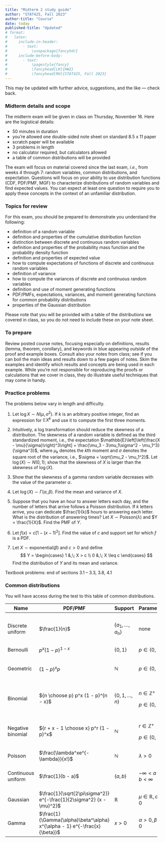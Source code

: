 ```yaml
---
title: "Midterm 2 study guide"
author: "STAT425, Fall 2023"
author-title: "Course"
date: today
published-title: "Updated"
# format: 
#   latex:
#     include-in-header: 
#       - text: 
#           \usepackage{fancyhdr}
#     include-before-body:
#       - text:
#           \pagestyle{fancy}
#           \fancyhead[LH]{HW2}
#           \fancyhead[RH]{STAT425, Fall 2023}
---
```


This may be updated with further advice, suggestions, and the like --- check back.

### Midterm details and scope

The midterm exam will be given in class on Thursday, November 16. Here are the logistical details:

-   50 minutes in duration
-   you're allowed one double-sided note sheet on standard 8.5 x 11 paper
-   scratch paper will be available
-   3 problems in length
-   no calculator required, but calculators allowed
-   a table of common distributions will be provided

The exam will focus on material covered since the last exam, *i.e.*, from weeks 4 through 7: random variables, common distributions, and expectation. Questions will focus on your ability to use distribution functions (CDF, PDF/PMF, MGF) to characterize distributions of random variables and find expected values. You can expect at least one question to require you to apply these concepts in the context of an unfamiliar distribution.

### Topics for review

For this exam, you should be prepared to demonstrate you understand the following:

-   definition of a random variable
-   definition and properties of the cumulative distribution function
-   distinction between discrete and continuous random variables
-   definition and properties of the probability mass function and the probability density function
-   definition and properties of expected value
-   how to compute expectations of functions of discrete and continuous random variables
-   definition of variance
-   how to compute the variances of discrete and continuous random variables
-   definition and use of moment generating functions
-   PDF/PMFs, expectations, variances, and moment generating functions for common probability distributions
-   properties of the Gaussian distribution

Please note that you will be provided with a table of the distributions we covered in class, so you do not need to include these on your note sheet.

### To prepare

Review posted course notes, focusing especially on definitions, results (lemma, theorem, corollary), and keywords in blue appearing *outside* of the proof and example boxes. Consult also your notes from class; see if you can boil the main ideas and results down to a few pages of notes. Skim the examples and identify which results and concepts are being used in each example. While you're not responsible for reproducing the proofs or calculations that we cover in class, they do illustrate useful techniques that may come in handy.

### Practice problems

The problems below vary in length and difficulty.

1.  Let $\log X \sim N(\mu, \sigma^2)$. If $k$ is an arbitrary positive integer, find an expression for $\mathbb{E}X^k$ and use it to compute the first three moments.

2.  Intuitively, a log transformation should reduce the skewness of a distribution. The skewness of a random variable is defined as the third standardized moment, i.e., the expectation $\mathbb{E}\left[\left(\frac{X - \mu}{\sigma}\right)^3\right] = \frac{\mu_3 - 3\mu_1\sigma^2 - \mu_1^3}{\sigma^3}$, where $\mu_k$ denotes the $k$th moment and $\sigma$ denotes the square root of the variance, i.e., $\sigma = \sqrt{\mu_2 - \mu_1^2}$. Let $\log(X) \sim N(0, 1)$; show that the skewness of $X$ is larger than the skewness of $\log(X)$.

3.  Show that the skewness of a gamma random variable decreases with the value of the parameter $\alpha$.

4.  Let $\log(X) \sim \Gamma(\alpha, \beta)$. Find the mean and variance of $X$.

5.  Suppose that you have an hour to answer letters each day, and the number of letters that arrive follows a Poisson distribution. If $k$ letters arrive, you can dedicate $\frac{1}{k}$ hours to answering each letter. What is the distribution of answering times? Let $X \sim \text{Poisson}(\lambda)$ and $Y = \frac{1}{X}$. Find the PMF of $Y$.

6.  Let $f(x) = c\left[1 - (x - 1)^2\right]$. Find the value of $c$ and support set for which $f$ is a PDF.

7.  Let $X \sim \text{exponential}(\beta)$ and $c > 0$ and define $$
    Y = \begin{cases}
      1 &,\; X > c \\
      0 &,\; X \leq c
    \end{cases}
    $$ Find the distribution of $Y$ and its mean and variance.
    
Textbook problems: end of sections 3.1 -- 3.3, 3.8, 4.1

### Common distributions

You will have access during the test to this table of common distributions.

+--------------------+----------------------------------------------------------------------------+-----------------------+----------------------------------+----------------------+-----------------------------------------------+-----------------------------------------------------------------------------------------+
| Name               | PDF/PMF                                                                    | Support               | Parameters                       | Mean                 | Variance                                      | MGF                                                                                     |
+====================+============================================================================+=======================+==================================+======================+===============================================+=========================================================================================+
| Discrete uniform   | $\frac{1}{n}$                                                              | $\{a_1, \dots, a_n\}$ | none                             | $\bar{a}$            | $\frac{1}{n}\sum_{i = 1}^n (a_i - \bar{a})^2$ | $\frac{1}{n}\sum_{i = 1}^n e^{ta_i}$                                                    |
+--------------------+----------------------------------------------------------------------------+-----------------------+----------------------------------+----------------------+-----------------------------------------------+-----------------------------------------------------------------------------------------+
| Bernoulli          | $p^x (1 - p)^{1 - x}$                                                      | $\{0, 1\}$            | $p \in (0, 1)$                   | $p$                  | $p(1 - p)$                                    | $1 - p + pe^t$                                                                          |
+--------------------+----------------------------------------------------------------------------+-----------------------+----------------------------------+----------------------+-----------------------------------------------+-----------------------------------------------------------------------------------------+
| Geometric          | $(1 - p)^x p$                                                              | $\mathbb{N}$          | $p \in (0, 1)$                   | $\frac{1 - p}{p}$    | $\frac{1 - p}{p^2}$                           | $\frac{p}{1 - (1 - p)e^t}$                                                              |
|                    |                                                                            |                       |                                  |                      |                                               |                                                                                         |
|                    |                                                                            |                       |                                  |                      |                                               | $t < -\log(1 - p)$                                                                      |
+--------------------+----------------------------------------------------------------------------+-----------------------+----------------------------------+----------------------+-----------------------------------------------+-----------------------------------------------------------------------------------------+
| Binomial           | ${n \choose p} p^x (1 - p)^{n - x}$                                        | $\{0, 1, \dots, n\}$  | $n \in \mathbb{Z}^+$             | $np$                 | $np(1 - p)$                                   | $\left(1 - p + pe^t\right)^n$                                                           |
|                    |                                                                            |                       |                                  |                      |                                               |                                                                                         |
|                    |                                                                            |                       | $p \in (0, 1)$                   |                      |                                               |                                                                                         |
+--------------------+----------------------------------------------------------------------------+-----------------------+----------------------------------+----------------------+-----------------------------------------------+-----------------------------------------------------------------------------------------+
| Negative binomial  | ${r + x - 1 \choose x} p^r (1 - p)^x$                                      | $\mathbb{N}$          | $r \in \mathbb{Z}^+$             | $\frac{r(1 - p)}{p}$ | $\frac{r(1 - p)}{p^2}$                        | $\left(\frac{p}{1 - (1 - p)e^t}\right)^r$                                               |
|                    |                                                                            |                       |                                  |                      |                                               |                                                                                         |
|                    |                                                                            |                       | $p \in (0, 1)$                   |                      |                                               | $t < -\log(1 - p)$                                                                      |
+--------------------+----------------------------------------------------------------------------+-----------------------+----------------------------------+----------------------+-----------------------------------------------+-----------------------------------------------------------------------------------------+
| Poisson            | $\frac{\lambda^xe^{-\lambda}}{x!}$                                         | $\mathbb{N}$          | $\lambda > 0$                    | $\lambda$            | $\lambda$                                     | $\exp\left\{-\lambda(1 - e^t)\right\}$                                                  |
+--------------------+----------------------------------------------------------------------------+-----------------------+----------------------------------+----------------------+-----------------------------------------------+-----------------------------------------------------------------------------------------+
| Continuous uniform | $\frac{1}{b - a}$                                                          | $(a, b)$              | $-\infty < a < b < \infty$       | $\frac{b + a}{2}$    | $\frac{(b - a)^2}{12}$                        | $\begin{cases}\frac{e^{ta} - e^{tb}}{t(b - a)} &,\;t\neq 0 \\ 1 &,\; t = 0 \end{cases}$ |
+--------------------+----------------------------------------------------------------------------+-----------------------+----------------------------------+----------------------+-----------------------------------------------+-----------------------------------------------------------------------------------------+
| Gaussian           | $\frac{1}{\sqrt{2\pi\sigma^2}} e^{-\frac{1}{2\sigma^2} (x - \mu)^2}$       | $\mathbb{R}$          | $\mu \in \mathbb{R}, \sigma > 0$ | $\mu$                | $\sigma^2$                                    | $\exp\left\{\mu t + \frac{1}{2}t^2\sigma^2\right\}$                                     |
+--------------------+----------------------------------------------------------------------------+-----------------------+----------------------------------+----------------------+-----------------------------------------------+-----------------------------------------------------------------------------------------+
| Gamma              | $\frac{1}{\Gamma(\alpha)\beta^\alpha} x^{\alpha - 1} e^{-\frac{x}{\beta}}$ | $x > 0$               | $\alpha > 0, \beta > 0$          | $\alpha\beta$        | $\alpha\beta^2$                               | $\left(1 - \beta t\right)^{-\alpha}$                                                    |
+--------------------+----------------------------------------------------------------------------+-----------------------+----------------------------------+----------------------+-----------------------------------------------+-----------------------------------------------------------------------------------------+
